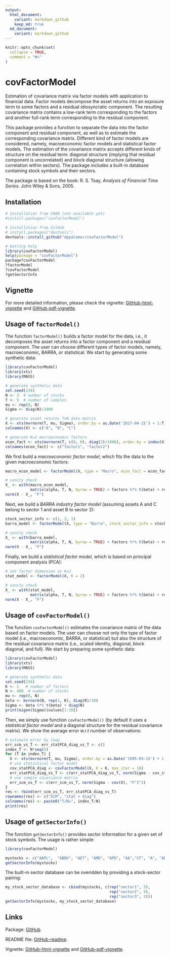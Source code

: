 ```yaml
---
output:
  html_document:
    variant: markdown_github
    keep_md: true
  md_document:
    variant: markdown_github
---
```


<!-- README.md is generated from README.Rmd. Please edit that file -->

```r
knitr::opts_chunk$set(
  collapse = TRUE,
  comment = "#>"
)
```

# covFactorModel
Estimation of covariance matrix via factor models with application
    to financial data. Factor models decompose the asset returns into an 
    exposure term to some factors and a residual idiosyncratic component. The 
    resulting covariance matrix contains a low-rank term corresponding to the 
    factors and another full-rank term corresponding to the residual component. 
    
This package provides a function to separate the data into the factor 
    component and residual component, as well as to estimate the corresponding 
    covariance matrix. Different kind of factor models are considered, namely, 
    macroeconomic factor models and statistical factor models. The estimation
    of the covariance matrix accepts different kinds of structure on the 
    residual term: diagonal structure (implying that residual component is 
    uncorrelated) and block diagonal structure (allowing correlation within 
    sectors). The package includes a built-in database containing stock symbols
    and their sectors.
    
The package is based on the book:
    R. S. Tsay, _Analysis of Financial Time Series._ John Wiley & Sons, 2005.


## Installation
```r
# Installation from CRAN (not available yet)
#install.packages("covFactorModel")

# Installation from GitHub
# install.packages("devtools")
devtools::install_github("dppalomar/covFactorModel")

# Getting help
library(covFactorModel)
help(package = "covFactorModel")
package?covFactorModel
?factorModel
?covFactorModel
?getSectorInfo
```


## Vignette
For more detailed information, please check the vignette: [GitHub-html-vignette](https://rawgit.com/dppalomar/covFactorModel/master/vignettes/covFactorModel-vignette.html) and [GitHub-pdf-vignette](https://rawgit.com/dppalomar/covFactorModel/master/vignettes/covFactorModel-vignette.pdf).


## Usage of `factorModel()`
The function `factorModel()` builds a factor model for the data, i.e., it decomposes the asset returns into a factor component and a residual component. The user can choose different types of factor models, namely, macroeconomic, BARRA, or statistical. We start by generating some synthetic data:
```r
library(covFactorModel)
library(xts)
library(MASS)

# generate synthetic data
set.seed(234)
N <- 3  # number of stocks
T <- 5  # number of samples
mu <- rep(0, N)
Sigma <- diag(N)/1000

# generate asset returns TxN data matrix
X <- xts(mvrnorm(T, mu, Sigma), order.by = as.Date('2017-04-15') + 1:T) 
colnames(X) <- c("A", "B", "C")

# generate K=2 macroeconomic factors
econ_fact <- xts(mvrnorm(T, c(0, 0), diag(2)/1000), order.by = index(X))
colnames(econ_fact) <- c("factor1", "factor2")
```

We first build a _macroeconomic factor model_, which fits the data to the given macroeconomic factors:
```r
macro_econ_model <- factorModel(X, type = "Macro", econ_fact = econ_fact)

# sanity check
X_ <- with(macro_econ_model, 
           matrix(alpha, T, N, byrow = TRUE) + factors %*% t(beta) + residual)
norm(X - X_, "F")
```

Next, we build a _BARRA industry factor model_ (assuming assets A and C belong to sector 1 and asset B to sector 2):
```r
stock_sector_info <- c(1, 2, 1)
barra_model <- factorModel(X, type = "Barra", stock_sector_info = stock_sector_info)

# sanity check
X_ <- with(barra_model, 
           matrix(alpha, T, N, byrow = TRUE) + factors %*% t(beta) + residual)
norm(X - X_, "F")
```

Finally, we build a _statistical factor model_, which is based on principal component analysis (PCA):
```r
# set factor dimension as K=2
stat_model <- factorModel(X, K = 2)

# sanity check
X_ <- with(stat_model, 
           matrix(alpha, T, N, byrow = TRUE) + factors %*% t(beta) + residual)
norm(X - X_, "F")
```

## Usage of `covFactorModel()`
The function `covFactorModel()` estimates the covariance matrix of the data based on factor models. The user can choose not only the type of factor model (i.e., macroeconomic, BARRA, or statistical) but also the structure of the residual covariance matrix (i.e., scaled identity, diagonal, block diagonal, and full).
We start by preparing some synthetic data:
```r
library(covFactorModel)
library(xts)
library(MASS)

# generate synthetic data
set.seed(234)
K <- 1   # number of factors
N <- 400  # number of stocks
mu <- rep(0, N)
beta <- mvrnorm(N, rep(1, K), diag(K)/10)
Sigma <- beta %*% t(beta) + diag(N)
print(eigen(Sigma)$values[1:10])
```

Then, we simply use function `covFactorModel()` (by default it uses a _statistical factor model_ and a diagonal structure for the residual covariance matrix). We show the average error w.r.t number of observations:
```r
# estimate error by loop
err_scm_vs_T <- err_statPCA_diag_vs_T <- c()
index_T <- N*seq(5)
for (T in index_T) {
  X <- xts(mvrnorm(T, mu, Sigma), order.by = as.Date('1995-03-15') + 1:T)
  # use statistical factor model
  cov_statPCA_diag <- covFactorModel(X, K = K, max_iter = 10)
  err_statPCA_diag_vs_T <- c(err_statPCA_diag_vs_T, norm(Sigma - cov_statPCA_diag, "F")^2)
  # use sample covariance matrix
  err_scm_vs_T <- c(err_scm_vs_T, norm(Sigma - cov(X), "F")^2)
}
res <- rbind(err_scm_vs_T, err_statPCA_diag_vs_T)
rownames(res) <- c("SCM", "stat + diag")
colnames(res) <- paste0("T/N=", index_T/N)
print(res)
```


## Usage of `getSectorInfo()`
The function `getSectorInfo()` provides sector information for a given set of stock symbols. The usage is rather simple:
```r
library(covFactorModel)

mystocks <- c("AAPL",  "ABBV", "AET", "AMD", "APD", "AA","CF", "A", "ADI", "IBM")
getSectorInfo(mystocks)
```

The built-in sector database can be overidden by providing a stock-sector pairing:
```r
my_stock_sector_database <- cbind(mystocks, c(rep("sector1", 3),
                                              rep("sector2", 4),
                                              rep("sector3", 3)))
getSectorInfo(mystocks, my_stock_sector_database)
```


## Links
Package: [GitHub](https://github.com/dppalomar/covFactorModel).

README file: [GitHub-readme](https://rawgit.com/dppalomar/covFactorModel/master/README.html).

Vignette: [GitHub-html-vignette](https://rawgit.com/dppalomar/covFactorModel/master/vignettes/covFactorModel-vignette.html) and [GitHub-pdf-vignette](https://rawgit.com/dppalomar/covFactorModel/master/vignettes/covFactorModel-vignette.pdf).
